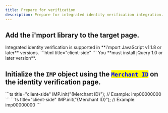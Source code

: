 ```yaml
---
title: Prepare for verification
description: Prepare for integrated identity verification integration.
---
```



## Add the **i'mport library** to the target page.

<Hint style="info">
  Integrated identity verification is supported in **i'mport JavaScript v1.1.8 or later** versions.
</Hint>

<Tabs>
  <Tab title="HTML">
    ```html title="client-side"
    <!-- jQuery -->
    <script
      type="text/javascript"
      src="https://code.jquery.com/jquery-1.12.4.min.js"
    ></script>
    <!-- iamport.payment.js -->
    <script
      type="text/javascript"
      src="https://cdn.iamport.kr/js/iamport.payment-{SDK-latest version}.js"
    ></script>
    ```
  </Tab>
</Tabs>

<Hint style="danger">
  You **must install jQuery 1.0 or later version**.
</Hint>

## Initialize the `IMP` object using the <mark style="color:blue;">**`Merchant ID`**</mark> on the identity verification page.

<Tabs>
  <Tab title="JavaScript">
    ```ts title="client-side"
    IMP.init("{Merchant ID}"); // Example: imp00000000
    ```
  </Tab>

  <Tab title="JavaScript(ES Next)">
    ```ts title="client-side"
    IMP.init("{Merchant ID}"); // Example: imp00000000
    ```
  </Tab>
</Tabs>
